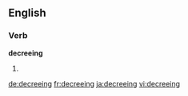 ==English==

===Verb===
'''decreeing'''

# {{present participle of|decree}}

[[de:decreeing]]
[[fr:decreeing]]
[[ja:decreeing]]
[[vi:decreeing]]